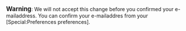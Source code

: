 <big>'''Warning'''</big>: We will not accept this change before you confirmed your e-mailaddress. You can confirm your e-mailaddres from your [Special:Preferences preferences].